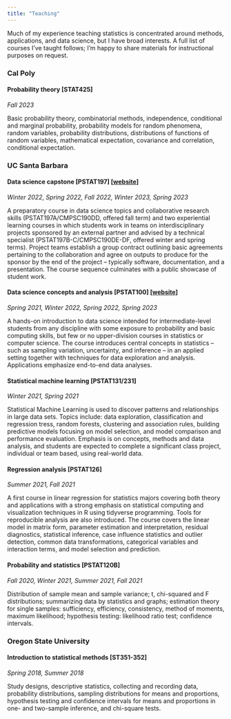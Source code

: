 ```yaml
---
title: "Teaching"
---
```


Much of my experience teaching statistics is concentrated around methods, applications, and data science, but I have broad interests. A full list of courses I've taught follows; I'm happy to share materials for instructional purposes on request.

### Cal Poly

#### **Probability theory** \[STAT425\] {#stat425}

*Fall 2023*

Basic probability theory, combinatorial methods, independence, conditional and marginal probability, probability models for random phenomena, random variables, probability distributions, distributions of functions of random variables, mathematical expectation, covariance and correlation, conditional expectation.

### UC Santa Barbara

#### **Data science capstone** \[PSTAT197\] \[[website](https://ruizt.github.io/pstat197)\] {#pstat197}

*Winter 2022, Spring 2022, Fall 2022, Winter 2023, Spring 2023*

A preparatory course in data science topics and collaborative research skills (PSTAT197A/CMPSC190DD, offered fall term) and two experiential learning courses in which students work in teams on interdisciplinary projects sponsored by an external partner and advised by a technical specialist (PSTAT197B-C/CMPSC190DE-DF, offered winter and spring terms). Project teams establish a group contract outlining basic agreements pertaining to the collaboration and agree on outputs to produce for the sponsor by the end of the project -- typically software, documentation, and a presentation. The course sequence culminates with a public showcase of student work.

#### **Data science concepts and analysis** \[PSTAT100\] \[[website](https://ruizt.github.io/pstat100)\] {#pstat100}

*Spring 2021, Winter 2022, Spring 2022, Spring 2023*

A hands-on introduction to data science intended for intermediate-level students from any discipline with some exposure to probability and basic computing skills, but few or no upper-division courses in statistics or computer science. The course introduces central concepts in statistics -- such as sampling variation, uncertainty, and inference -- in an applied setting together with techniques for data exploration and analysis. Applications emphasize end-to-end data analyses.

#### **Statistical machine learning** \[PSTAT131/231\] {#pstat131}

*Winter 2021, Spring 2021*

Statistical Machine Learning is used to discover patterns and relationships in large data sets. Topics include: data exploration, classification and regression tress, random forests, clustering and association rules, building predictive models focusing on model selection, and model comparison and performance evaluation. Emphasis is on concepts, methods and data analysis, and students are expected to complete a significant class project, individual or team based, using real-world data.

#### **Regression analysis** \[PSTAT126\] {#pstat126}

*Summer 2021, Fall 2021*

A first course in linear regression for statistics majors covering both theory and applications with a strong emphasis on statistical computing and visualization techniques in R using tidyverse programming. Tools for reproducible analysis are also introduced. The course covers the linear model in matrix form, parameter estimation and interpretation, residual diagnostics, statistical inference, case influence statistics and outlier detection, common data transformations, categorical variables and interaction terms, and model selection and prediction.

#### **Probability and statistics** \[PSTAT120B\] {#pstat120b}

*Fall 2020, Winter 2021, Summer 2021, Fall 2021*

Distribution of sample mean and sample variance; t, chi-squared and F distributions; summarizing data by statistics and graphs; estimation theory for single samples: sufficiency, efficiency, consistency, method of moments, maximum likelihood; hypothesis testing: likelihood ratio test; confidence intervals.

### Oregon State University

#### **Introduction to statistical methods** \[ST351-352\] {#st351-352}

*Spring 2018, Summer 2018*

Study designs, descriptive statistics, collecting and recording data, probability distributions, sampling distributions for means and proportions, hypothesis testing and confidence intervals for means and proportions in one- and two-sample inference, and chi-square tests. 

